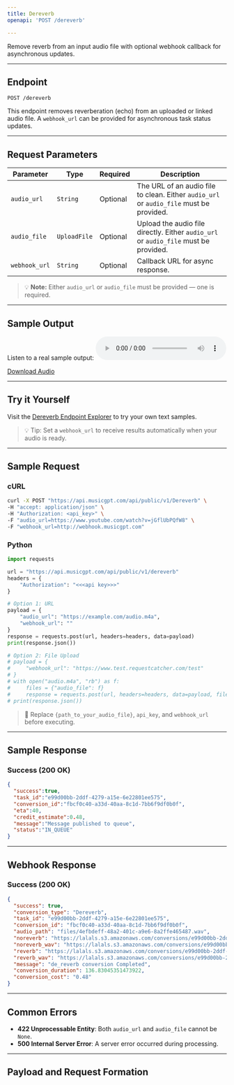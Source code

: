 ```yaml
---
title: Dereverb  
openapi: 'POST /dereverb'  

---
```


Remove reverb from an input audio file with optional webhook callback for asynchronous updates.

---

## Endpoint

```http
POST /dereverb
```

This endpoint removes reverberation (echo) from an uploaded or linked audio file. A `webhook_url` can be provided for asynchronous task status updates.

---

## Request Parameters

| Parameter        | Type         | Required | Description                                                                 |
|------------------|--------------|----------|-----------------------------------------------------------------------------|
| `audio_url`      | `String`     | Optional | The URL of an audio file to clean. Either `audio_url` or `audio_file` must be provided. |
| `audio_file`     | `UploadFile` | Optional | Upload the audio file directly. Either `audio_url` or `audio_file` must be provided. |
| `webhook_url`    | `String`     | Optional | Callback URL for async response.                                           |

> 💡 **Note:** Either `audio_url` or `audio_file` must be provided — one is required.

---
## Sample Output

Listen to a real sample output:
<audio controls="1" controlslist="nodownload nofullscreen noremoteplayback" src="https://lalals.s3.amazonaws.com/conversions/e99d00bb-2ddf-4279-a15e-6e22801ee575_reverb.mp3">Your browser does not support the audio playback.</audio>

<a href="https://lalals.s3.amazonaws.com/conversions/e99d00bb-2ddf-4279-a15e-6e22801ee575_reverb.wav" target="_blank">Download Audio</a>

---

## Try it Yourself

Visit the [Dereverb Endpoint Explorer](/api-documentation/endpoint/dereverb) to try your own text samples.

> 💡 Tip: Set a `webhook_url` to receive results automatically when your audio is ready.

---

## Sample Request

### cURL

```bash
curl -X POST "https://api.musicgpt.com/api/public/v1/Dereverb" \
-H "accept: application/json" \
-H "Authorization: <api_key>" \
-F "audio_url=https://www.youtube.com/watch?v=jGflUbPQfW8" \
-F "webhook_url=http://webhook.musicgpt.com"
```

### Python

```python
import requests

url = "https://api.musicgpt.com/api/public/v1/dereverb"
headers = {
    "Authorization": "<<<api key>>>"
}

# Option 1: URL
payload = {
    "audio_url": "https://example.com/audio.m4a",
    "webhook_url": ""
}
response = requests.post(url, headers=headers, data=payload)
print(response.json())

# Option 2: File Upload
# payload = {
#     "webhook_url": "https://www.test.requestcatcher.com/test"
# }
# with open("audio.m4a", "rb") as f:
#     files = {"audio_file": f}
#     response = requests.post(url, headers=headers, data=payload, files=files)
# print(response.json())
```

> 🔐 Replace `{path_to_your_audio_file}`, `api_key`, and `webhook_url` before executing.

---

## Sample Response

### Success (200 OK)

```json
{
  "success":true,
  "task_id":"e99d00bb-2ddf-4279-a15e-6e22801ee575",
  "conversion_id":"fbcf0c40-a33d-40aa-8c1d-7bb6f9df0b0f",
  "eta":40,
  "credit_estimate":0.48,
  "message":"Message published to queue",
  "status":"IN_QUEUE"
}
```
---

## Webhook Response

### Success (200 OK)

```json
{
  "success": true, 
  "conversion_type": "Dereverb", 
  "task_id": "e99d00bb-2ddf-4279-a15e-6e22801ee575", 
  "conversion_id": "fbcf0c40-a33d-40aa-8c1d-7bb6f9df0b0f", 
  "audio_path": "files/4efbdeff-48a2-401c-a9e6-8a2ffe465487.wav", 
  "noreverb": "https://lalals.s3.amazonaws.com/conversions/e99d00bb-2ddf-4279-a15e-6e22801ee575_reverb.mp3", 
  "noreverb_wav": "https://lalals.s3.amazonaws.com/conversions/e99d00bb-2ddf-4279-a15e-6e22801ee575_reverb.wav", 
  "reverb": "https://lalals.s3.amazonaws.com/conversions/e99d00bb-2ddf-4279-a15e-6e22801ee575_noreverb.mp3", 
  "reverb_wav": "https://lalals.s3.amazonaws.com/conversions/e99d00bb-2ddf-4279-a15e-6e22801ee575_noreverb.wav", 
  "message": "de_reverb conversion Completed", 
  "conversion_duration": 136.83045351473922, 
  "conversion_cost": "0.48"
}
```
---

## Common Errors

- **422 Unprocessable Entity**: Both `audio_url` and `audio_file` cannot be `None`.
- **500 Internal Server Error**: A server error occurred during processing.

---

## Payload and Request Formation